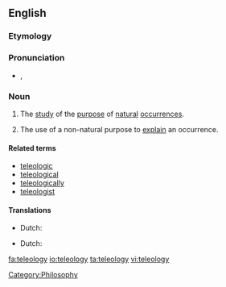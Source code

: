 ==English==
{{wikipedia}}
===Etymology===
{{etystub}}

===Pronunciation===
* {{a|UK}} {{IPA|/ˈtɛl.iˌkɒl.ə.dʒi/}}, {{SAMPA|/"tEl.i%kQl.@.dZi/}}

===Noun===
{{en-noun|teleolog|ies}}

# {{philosophy}} The [[study]] of the [[purpose]] of [[natural]] [[occurrence]]s.
# The use of a non-natural purpose to [[explain]] an occurrence.

====Related terms====
* [[teleologic]]
* [[teleological]]
* [[teleologically]]
* [[teleologist]]

====Translations====
{{trans-top|study of the purpose of occurrences}}
* Dutch: {{t|nl|teleologie|f}}
{{trans-mid}}
{{trans-bottom}}

{{trans-top|use of non-natural purpose to explain occurrence}}
* Dutch: {{t|nl|teleologie|f}}
{{trans-mid}}
{{trans-bottom}}

[[Category:Philosophy]]

[[fa:teleology]]
[[io:teleology]]
[[ta:teleology]]
[[vi:teleology]]